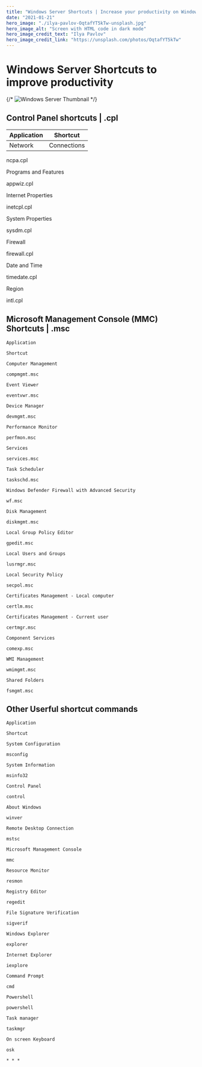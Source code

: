 ```yaml
---
title: "Windows Server Shortcuts | Increase your productivity on Windows Servers"
date: "2021-01-21"
hero_image: "./ilya-pavlov-OqtafYT5kTw-unsplash.jpg"
hero_image_alt: "Screen with HTML code in dark mode"
hero_image_credit_text: "Ilya Pavlov"
hero_image_credit_link: "https://unsplash.com/photos/OqtafYT5kTw"
---
```


Windows Server Shortcuts to improve productivity
================================================

{/* ![Windows Server Thumbnail](/img/windows-server-2016-a-smart-guide-905x613.jpg "Windows Server") */}

Control Panel shortcuts | .cpl
------------------------------


| Application | Shortcut | 
|-------------|----------| 
|Network | Connections |
 

ncpa.cpl

Programs and Features

appwiz.cpl

Internet Properties

inetcpl.cpl

System Properties

sysdm.cpl

Firewall

firewall.cpl

Date and Time

timedate.cpl

Region

intl.cpl


Microsoft Management Console (MMC) Shortcuts | .msc
---------------------------------------------------

```
Application

Shortcut

Computer Management

compmgmt.msc

Event Viewer

eventvwr.msc

Device Manager

devmgmt.msc

Performance Monitor

perfmon.msc

Services

services.msc

Task Scheduler

taskschd.msc

Windows Defender Firewall with Advanced Security

wf.msc

Disk Management

diskmgmt.msc

Local Group Policy Editor

gpedit.msc

Local Users and Groups

lusrmgr.msc

Local Security Policy

secpol.msc

Certificates Management - Local computer

certlm.msc

Certificates Management - Current user

certmgr.msc

Component Services

comexp.msc

WMI Management

wmimgmt.msc

Shared Folders

fsmgmt.msc
```

Other Userful shortcut commands
-------------------------------

```
Application

Shortcut

System Configuration

msconfig

System Information

msinfo32

Control Panel

control

About Windows

winver

Remote Desktop Connection

mstsc

Microsoft Management Console

mmc

Resource Monitor

resmon

Registry Editor

regedit

File Signature Verification

sigverif

Windows Explorer

explorer

Internet Explorer

iexplore

Command Prompt

cmd

Powershell

powershell

Task manager

taskmgr

On screen Keyboard

osk

* * *
